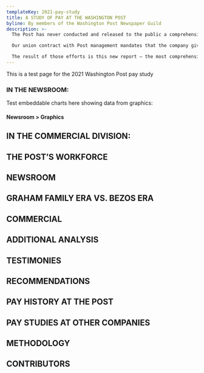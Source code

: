 ```yaml
---
templateKey: 2021-pay-study
title: A STUDY OF PAY AT THE WASHINGTON POST
byline: By members of the Washington Post Newspaper Guild
description: >-
  The Post has never conducted and released to the public a comprehensive pay study of its own. So this year, Post Guild decided to do one itself.

  Our union contract with Post management mandates that the company give us pay data on Guild-covered employees on an annual basis. We requested this information in July 2019 and spent four months analyzing the data, a reporting effort led by Pulitzer Prize-winning data journalist Steven Rich and supported by a team of dozens of other Post Guild members. We took care to protect the integrity of the data and the privacy of our members.

  The result of those efforts is this new report — the most comprehensive study to date of pay at The Washington Post.
---
```


This is a test page for the 2021 Washington Post pay study

### IN THE NEWSROOM:

Test embeddable charts here showing data from graphics:

<h4>Newsroom > Graphics</h4>
<PercentilePlot
  path="News/Graphics/Overall/All Guild-eligible"
  domain={[80000, 140000]}
/>
<PercentilePlot path="News/Graphics/Overall/Men" domain={[80000, 140000]} />
<PercentilePlot path="News/Graphics/Overall/Women" domain={[80000, 140000]} />

## IN THE COMMERCIAL DIVISION:

## THE POST’S WORKFORCE

## NEWSROOM

## GRAHAM FAMILY ERA VS. BEZOS ERA

## COMMERCIAL

## ADDITIONAL ANALYSIS

## TESTIMONIES

## RECOMMENDATIONS

## PAY HISTORY AT THE POST

## PAY STUDIES AT OTHER COMPANIES

## METHODOLOGY

## CONTRIBUTORS
